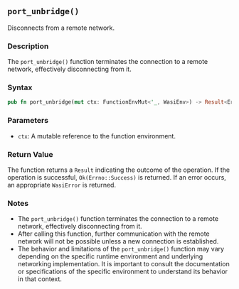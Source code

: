 ## `port_unbridge()`

Disconnects from a remote network.

### Description

The `port_unbridge()` function terminates the connection to a remote network, effectively disconnecting from it.

### Syntax

```rust
pub fn port_unbridge(mut ctx: FunctionEnvMut<'_, WasiEnv>) -> Result<Errno, WasiError>
```

### Parameters

- `ctx`: A mutable reference to the function environment.

### Return Value

The function returns a `Result` indicating the outcome of the operation. If the operation is successful, `Ok(Errno::Success)` is returned. If an error occurs, an appropriate `WasiError` is returned.

### Notes

- The `port_unbridge()` function terminates the connection to a remote network, effectively disconnecting from it.
- After calling this function, further communication with the remote network will not be possible unless a new connection is established.
- The behavior and limitations of the `port_unbridge()` function may vary depending on the specific runtime environment and underlying networking implementation. It is important to consult the documentation or specifications of the specific environment to understand its behavior in that context.
